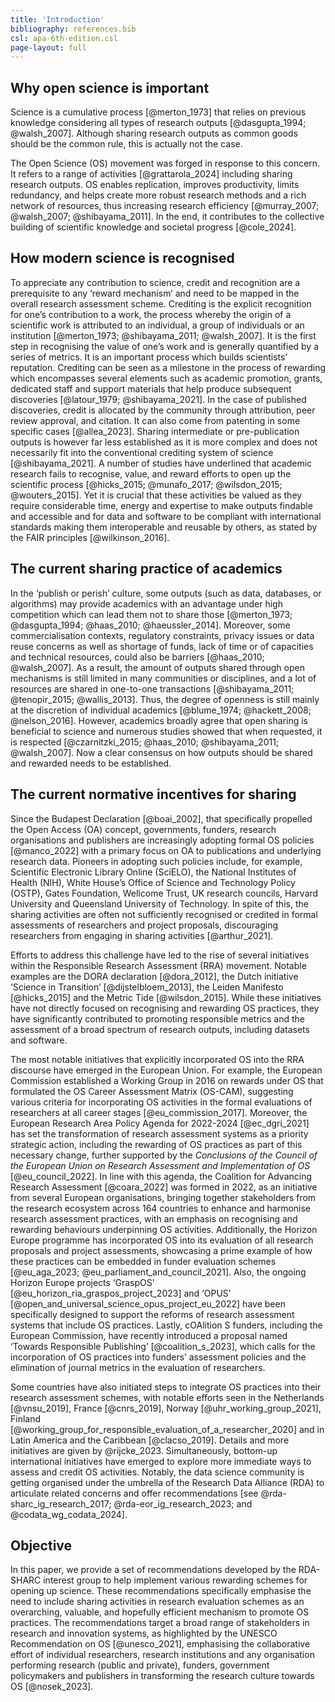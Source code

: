 ```yaml
---
title: 'Introduction'
bibliography: references.bib
csl: apa-6th-edition.csl
page-layout: full
---
```


## Why open science is important

Science is a cumulative process [@merton_1973] that relies on previous knowledge considering all types of research outputs [@dasgupta_1994; @walsh_2007]. Although sharing research outputs as common goods should be the common rule, this is actually not the case. 

The Open Science (OS) movement was forged in response to this concern. It refers to a range of activities [@grattarola_2024] including sharing research outputs. OS enables replication, improves productivity, limits redundancy, and helps create more robust research methods and a rich network of resources, thus increasing research efficiency [@murray_2007; @walsh_2007; @shibayama_2011]. In the end, it contributes to the collective building of scientific knowledge and societal progress [@cole_2024]. 

## How modern science is recognised

To appreciate any contribution to science, credit and recognition are a prerequisite to any 'reward mechanism' and need to be mapped in the overall research assessment scheme. Crediting is the explicit recognition for one's contribution to a work, the process whereby the origin of a scientific work is attributed to an individual, a group of individuals or an institution [@merton_1973; @shibayama_2011; @walsh_2007]. It is the first step in recognising the value of one's work and is generally quantified by a series of metrics. It is an important process which builds scientists' reputation. Crediting can be seen as a milestone in the process of rewarding which encompasses several elements such as academic promotion, grants, dedicated staff and support materials that help produce subsequent discoveries [@latour_1979; @shibayama_2021]. In the case of published discoveries, credit is allocated by the community through attribution, peer review approval, and citation. It can also come from patenting in some specific cases [@allea_2023]. Sharing intermediate or pre-publication outputs is however far less established as it is more complex and does not necessarily fit into the conventional crediting system of science [@shibayama_2021]. A number of studies have underlined that academic research fails to recognise, value, and reward efforts to open up the scientific process [@hicks_2015; @munafo_2017; @wilsdon_2015; @wouters_2015]. Yet it is crucial that these activities be valued as they require considerable time, energy and expertise to make outputs findable and accessible and for data and software to be compliant with international standards making them interoperable and reusable by others, as stated by the FAIR principles [@wilkinson_2016]. 

## The current sharing practice of academics

In the 'publish or perish' culture, some outputs (such as data, databases, or algorithms) may provide academics with an advantage under high competition which can lead them not to share those [@merton_1973; @dasgupta_1994; @haas_2010; @haeussler_2014]. Moreover, some commercialisation contexts, regulatory constraints, privacy issues or data reuse concerns as well as shortage of funds, lack of time or of capacities and technical resources, could also be barriers [@haas_2010; @walsh_2007]. As a result, the amount of outputs shared through open mechanisms is still limited in many communities or disciplines, and a lot of resources are shared in one-to-one transactions [@shibayama_2011; @tenopir_2015; @wallis_2013]. Thus, the degree of openness is still mainly at the discretion of individual academics [@blume_1974; @hackett_2008; @nelson_2016]. However, academics broadly agree that open sharing is beneficial to science and numerous studies showed that when requested, it is respected [@czarnitzki_2015; @haas_2010; @shibayama_2011; @walsh_2007]. Now a clear consensus on how outputs should be shared and rewarded needs to be established.  

## The current normative incentives for sharing

Since the Budapest Declaration [@boai_2002], that specifically propelled the Open Access (OA) concept, governments, funders, research organisations and publishers are increasingly adopting formal OS policies [@manco_2022] with a primary focus on OA to publications and underlying research data. Pioneers in adopting such policies include, for example, Scientific Electronic Library Online (SciELO), the National Institutes of Health (NIH), White House's Office of Science and Technology Policy (OSTP), Gates Foundation, Wellcome Trust, UK research councils, Harvard University and Queensland University of Technology. In spite of this, the sharing activities are often not sufficiently recognised or credited in formal assessments of researchers and project proposals, discouraging researchers from engaging in sharing activities [@arthur_2021].   

Efforts to address this challenge have led to the rise of several initiatives within the Responsible Research Assessment (RRA) movement. Notable examples are the DORA declaration [@dora_2012], the Dutch initiative 'Science in Transition' [@dijstelbloem_2013], the Leiden Manifesto [@hicks_2015] and the Metric Tide [@wilsdon_2015]. While these initiatives have not directly focused on recognising and rewarding OS practices, they have significantly contributed to promoting responsible metrics and the assessment of a broad spectrum of research outputs, including datasets and software.  

The most notable initiatives that explicitly incorporated OS into the RRA discourse have emerged in the European Union. For example, the European Commission established a Working Group in 2016 on rewards under OS that formulated the OS Career Assessment Matrix (OS-CAM), suggesting various criteria for incorporating OS activities in the formal evaluations of researchers at all career stages [@eu_commission_2017]. Moreover, the European Research Area Policy Agenda for 2022-2024 [@ec_dgri_2021] has set the transformation of research assessment systems as a priority strategic action, including the rewarding of OS practices as part of this necessary change, further supported by the *Conclusions of the Council of the European Union on Research Assessment and Implementation of OS* [@eu_council_2022]. In line with this agenda, the Coalition for Advancing Research Assessment [@coara_2022] was formed in 2022, as an initiative from several European organisations, bringing together stakeholders from the research ecosystem across 164 countries to enhance and harmonise research assessment practices, with an emphasis on recognising and rewarding behaviours underpinning OS activities. Additionally, the Horizon Europe programme has incorporated OS into its evaluation of all research proposals and project assessments, showcasing a prime example of how these practices can be embedded in funder evaluation schemes [@eu_aga_2023; @eu_parliament_and_council_2021]. Also, the ongoing Horizon Europe projects 'GraspOS' [@eu_horizon_ria_graspos_project_2023] and 'OPUS' [@open_and_universal_science_opus_project_eu_2022] have been specifically designed to support the reforms of research assessment systems that include OS practices. Lastly, cOAlition S funders, including the European Commission, have recently introduced a proposal named 'Towards Responsible Publishing' [@coalition_s_2023], which calls for the incorporation of OS practices into funders' assessment policies and the elimination of journal metrics in the evaluation of researchers. 

Some countries have also initiated steps to integrate OS practices into their research assessment schemes, with notable efforts seen in the Netherlands [@vnsu_2019], France [@cnrs_2019], Norway [@uhr_working_group_2021], Finland [@working_group_for_responsible_evaluation_of_a_researcher_2020] and in Latin America and the Caribbean [@clacso_2019]. Details and more initiatives are given by @rijcke_2023. Simultaneously, bottom-up international initiatives have emerged to explore more immediate ways to assess and credit OS activities. Notably, the data science community is getting organised under the umbrella of the Research Data Alliance (RDA) to articulate related concerns and offer recommendations [see @rda-sharc_ig_research_2017; @rda-eor_ig_research_2023; and @codata_wg_codata_2024]. 


## Objective

In this paper, we provide a set of recommendations developed by the RDA-SHARC interest group to help implement various rewarding schemes for opening up science. These recommendations specifically emphasise the need to include sharing activities in research evaluation schemes as an overarching, valuable, and hopefully efficient mechanism to promote OS practices. The recommendations target a broad range of stakeholders in research and innovation systems, as highlighted by the UNESCO Recommendation on OS [@unesco_2021], emphasising the collaborative effort of individual researchers, research institutions and any organisation performing research (public and private), funders, government policymakers and publishers in transforming the research culture towards OS [@nosek_2023].  
